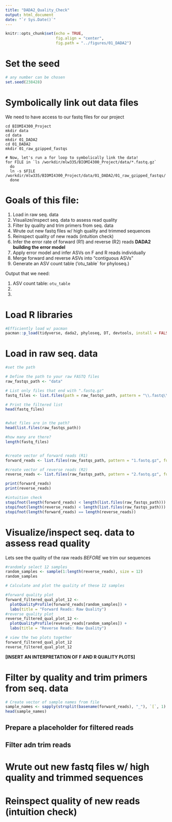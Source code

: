 ```yaml
---
title: "DADA2_Quality_Check"
output: html_document
date: "`r Sys.Date()`"
---
```


```r
knitr::opts_chunk$set(echo = TRUE,
                      fig.align = "center",
                      fig.path = "../figures/01_DADA2")
```
# Set the seed 
```r
# any number can be chosen
set.seed(238428)
```
# Symbolically link out data files

We need to have access to our fastq files for our project
```
cd BIOMI4300_Project
mkdir data
cd data
mkdir 01_DADA2
cd 01_DADA2
mkdir 01_raw_gzipped_fastqs

# Now, let's run a for loop to symbolically link the data! 
for FILE in `ls /workdir/mlw335/BIOMI4300_Project/data/*.fastq.gz`
  do
  ln -s $FILE /workdir/mlw335/BIOMI4300_Project/data/01_DADA2/01_raw_gzipped_fastqs/
  done
```

# Goals of this file:

1. Load in raw seq. data
2. Visualize/inspect seq. data to assess read quality
3. Filter by quality and trim  primers from seq. data
4. Wrute out new fastq files w/ high quality and trimmed sequences
5. Reinspect quality of new reads (intuition check)
6. Infer the error rate of forward (R1) and reverse (R2) reads
**DADA2 building the error model**
7. Apply error model and infer ASVs on F and R reads individually
8. Merge forward and reverse ASVs into "contiguous ASVs"
9. Generate an ASV count table ('otu_table` for phyloseq.)

Output that we need:

1. ASV count table: `otu_table`
2. 
3. 

# Load R libraries
```r
#Efficiently load w/ pacman
pacman::p_load(tidyverse, dada2, phyloseq, DT, devtools, install = FALSE)
```

# Load in raw seq. data
```r
#set the path

# Define the path to your raw FASTQ files
raw_fastqs_path <- "data"

# List only files that end with ".fastq.gz"
fastq_files <- list.files(path = raw_fastqs_path, pattern = "\\.fastq\\.gz$", full.names = FALSE)

# Print the filtered list
head(fastq_files)


#what files are in the path?
head(list.files(raw_fastqs_path))

#how many are there?
length(fastq_files)


#create vector of forward reads (R1)
forward_reads <- list.files(raw_fastqs_path, pattern = "1.fastq.gz", full.names = TRUE)

#create vector of reverse reads (R2)
reverse_reads <- list.files(raw_fastqs_path, pattern = "2.fastq.gz", full.names = TRUE)

print(forward_reads)
print(reverse_reads)

#intuition check
stopifnot(length(forward_reads) < length(list.files(raw_fastqs_path)))
stopifnot(length(reverse_reads) < length(list.files(raw_fastqs_path)))
stopifnot(length(forward_reads) == length(reverse_reads))

```


# Visualize/inspect seq. data to assess read quality
Lets see the quality of the raw reads *BEFORE* we trim our sequences
```r
#randomly select 12 samples
random_samples <- sample(1:length(reverse_reads), size = 12)
random_samples

# Calculate and plot the quality of these 12 samples

#forward quality plot
forward_filtered_qual_plot_12 <-
  plotQualityProfile(forward_reads[random_samples]) +
  labs(title = "Forward Reads: Raw Quality")
#reverse quality plot
reverse_filtered_qual_plot_12 <-
  plotQualityProfile(reverse_reads[random_samples]) +
  labs(title = "Reverse Reads: Raw Quality")

# view the two plots together
forward_filtered_qual_plot_12
reverse_filtered_qual_plot_12
```

**[INSERT AN INTERPRETATION OF F AND R QUALITY PLOTS]**

# Filter by quality and trim  primers from seq. data
```r
# Create vector of sample names from file
sample_names <- sapply(strsplit(basename(forward_reads), "_"), `[`, 1)
head(sample_names)

```
## Prepare a placeholder for filtered reads
## Filter adn trim reads

# Wrute out new fastq files w/ high quality and trimmed sequences

# Reinspect quality of new reads (intuition check)

